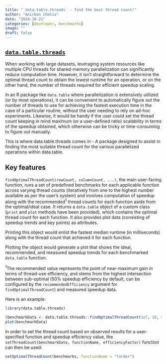 ```yaml
---
title: "`data.table.threads` - find the best thread count!"
author: "Anirban Chetia"
date: "2024-10-21"
categories: [developer, benchmarks]
image: ""
draft: false
---
```


## [`data.table.threads`](https://github.com/Anirban166/data.table.threads)

When working with large datasets, leveraging system resources like multiple CPU threads for shared-memory parallelization can significantly reduce computation time. However, it isn’t straightforward to determine the optimal thread count to obtain the lowest runtime for an operation, or on the other hand, the number of threads required for efficient speedup scaling.

In an R package like `data.table` where parallelization is extensively utilized (or by most operations), it can be convenient to automatically figure out the number of threads to use for achieving the fastest execution time in the case of a particular routine, without the user needing to rely on ad-hoc experiments. Likewise, it would be handy if the user could set the thread count keeping in mind maximum (or a user-defined ratio) scalability in terms of the speedup obtained, which otherwise can be tricky or time-consuming to figure out manually.

This is where data.table.threads comes in - A package designed to assist in finding the most suitable thread count for the various parallelized operations within data.table.

## Key features

`findOptimalThreadCount(rowCount, columnCount, ...)`, the main user-facing function, runs a set of predefined benchmarks for each applicable function across varying thread counts (iteratively from one to the highest number available as per the user's system) and involves computation of speedup along with the recommended<sup>1</sup> thread counts for each function aside from the optimal/ideal case. It returns a `data.table` object of a custom class (`print` and `plot` methods have been provided), which contains the optimal thread count for each function. It also provides plot data (consisting of speedup trends and key points) as attributes.

Printing this object would enlist the fastest median runtime (in milliseconds) along with the thread count that achieved it for each function.

Plotting the object would generate a plot that shows the ideal, recommended, and measured speedup trends for each benchmarked `data.table` function.

<sup>1</sup>The recommended value represents the point of near-maximum gain in terms of thread-use efficiency, and stems from the highest intersection between sub-optimal (50% speedup efficiency by default, can be configured by the `recommendedEfficiency` argument for `findOptimalThreadCount`) and measured speedup data.

Here is an example:
```r
library(data.table.threads)

(benchmarkData <- data.table.threads::findOptimalThreadCount(1e7, 10, verbose = FALSE, recommendedEfficiency = 0.6))
plot(benchmarkData)
```

In order to set the thread count based on observed results for a user-specified function and speedup efficiency value, the `setThreadCount(benchmarkData, functionName, efficiencyFactor)` function can then be used:
```r
setOptimalThreadCount(benchmarks, functionName = "forder")
```